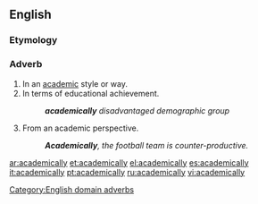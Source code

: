 ==English==

===Etymology===
{{suffix|academical|ly}}

===Adverb===
{{en-adv}}

#In an [[academic]] style or way.
#In terms of educational achievement.
#:'''''academically''' disadvantaged demographic group''
# From an academic perspective.
#: '''''Academically''', the football team is counter-productive.''

[[Category:English domain adverbs]]

[[ar:academically]]
[[et:academically]]
[[el:academically]]
[[es:academically]]
[[it:academically]]
[[pt:academically]]
[[ru:academically]]
[[vi:academically]]